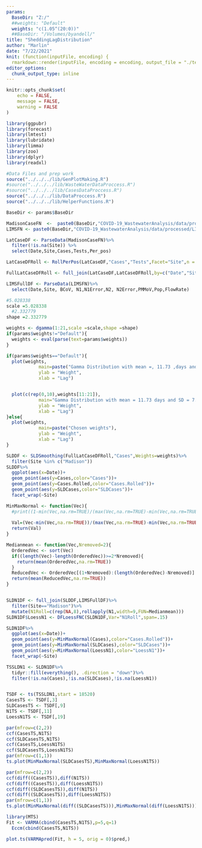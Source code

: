 ```yaml
---
params:
  BaseDir: "Z:/"
  ##weights: "Default"
  weights: "c(1.05^(20:0))"
  ##BaseDir: "/Volumes/byandell/"
title: "SheddingLagDistribution"
author: "Marlin"
date: "7/22/2021"
knit: (function(inputFile, encoding) {
  rmarkdown::render(inputFile, encoding = encoding, output_file = "./test/output/SheddingLagDistribution01.4.html", params = "ask")})
editor_options:
  chunk_output_type: inline
---
```




```r
knitr::opts_chunk$set(
	echo = FALSE,
	message = FALSE,
	warning = FALSE
)
```

```r
library(ggpubr)
library(forecast)
library(lmtest)
library(lubridate)
library(limma)
library(zoo)
library(dplyr)
library(readxl)

#Data Files and prep work
source("../../../lib/GenPlotMaking.R")
#source("../../../lib/WasteWaterDataProccess.R")
#source("../../../lib/CasesDataProccess.R")
source("../../../lib/DataProccess.R")
source("../../../lib/HelperFunctions.R")

```

```r
BaseDir <- params$BaseDir

MadisonCaseFN  <-  paste0(BaseDir,"COVID-19_WastewaterAnalysis/data/processed/MMSD_Cases_processed.csv")
LIMSFN <- paste0(BaseDir,"COVID-19_WastewaterAnalysis/data/processed/LIMSWasteData_2021-06-30_17-40.csv")

LatCaseDF <- ParseData(MadisonCaseFN)%>% 
  filter(!is.na(Site)) %>%
  select(Date,Site,Cases,Tests,Per_pos)

LatCaseDFRoll <- RollPerPos(LatCaseDF,"Cases","Tests",Facet="Site",n = 14)

FullLatCaseDFRoll <- full_join(LatCaseDF,LatCaseDFRoll,by=c("Date","Site"),suffix=c("",".Rolled"))

LIMSFullDF <- ParseData(LIMSFN)%>%
  select(Date,Site, BCoV, N1,N1Error,N2, N2Error,PMMoV,Pop,FlowRate)
```

```r
#5.028338
scale =5.028338
  #2.332779
shape =2.332779

weights <- dgamma(1:21,scale =scale,shape =shape)
if(params$weights!="Default"){
  weights <- eval(parse(text=params$weights))
}
```



```r

if(params$weights=="Default"){
  plot(weights, 
            main=paste("Gamma Distribution with mean =, 11.73 ,days and SD = 7.68"),
            ylab = "Weight",
            xlab = "Lag")


  plot(c(rep(0,10),weights[11:21]), 
            main="Gamma Distribution with mean = 11.73 days and SD = 7.68",
            ylab = "Weight",
            xlab = "Lag")
}else{
  plot(weights, 
            main=paste("Chosen weights"),
            ylab = "Weight",
            xlab = "Lag")
}
```


```r
SLDDF <- SLDSmoothing(FullLatCaseDFRoll,"Cases",Weights=weights)%>%
  filter(Site %in% c("Madison"))
SLDDF%>%
  ggplot(aes(x=Date))+
  geom_point(aes(y=Cases,color="Cases"))+
  geom_point(aes(y=Cases.Rolled,color="Cases.Rolled"))+
  geom_point(aes(y=SLDCases,color="SLDCases"))+
  facet_wrap(~Site)
```

```r
MinMaxNormal <- function(Vec){
  #print((1-min(Vec,na.rm=TRUE)/(max(Vec,na.rm=TRUE)-min(Vec,na.rm=TRUE))))
  
  Val=(Vec-min(Vec,na.rm=TRUE))/(max(Vec,na.rm=TRUE)-min(Vec,na.rm=TRUE))
  return(Val)
}

Medianmean <- function(Vec,Nremoved=2){
  OrderedVec <- sort(Vec)
  if((length(Vec)-length(OrderedVec))>=2*Nremoved){
    return(mean(OrderedVec,na.rm=TRUE))
  }
  ReducedVec <- OrderedVec[(1+Nremoved):(length(OrderedVec)-Nremoved)]
  return(mean(ReducedVec,na.rm=TRUE))
}


SLDN1DF <- full_join(SLDDF,LIMSFullDF)%>%
  filter(Site=="Madison")%>%
  mutate(N1Roll=c(rep(NA,8),rollapply(N1,width=9,FUN=Medianmean)))
SLDN1DF$LoessN1 <- DFLoessFNC(SLDN1DF,Var="N1Roll",span=.15)

SLDN1DF%>%
  ggplot(aes(x=Date))+
  geom_point(aes(y=MinMaxNormal(Cases),color="Cases.Rolled"))+
  geom_point(aes(y=MinMaxNormal(SLDCases),color="SLDCases"))+
  geom_point(aes(y=MinMaxNormal(LoessN1),color="LoessN1"))+
  facet_wrap(~Site)
```

```r
TSSLDN1 <- SLDN1DF%>%
  tidyr::fill(everything(), .direction = "down")%>%
  filter(!is.na(Cases),!is.na(SLDCases),!is.na(LoessN1))


TSDF <- ts(TSSLDN1,start = 18520)
CasesTS <- TSDF[,3]
SLDCasesTS <- TSDF[,9]
N1TS <- TSDF[,11]
LoessN1TS <- TSDF[,19]

par(mfrow=c(2,2))
ccf(CasesTS,N1TS)
ccf(SLDCasesTS,N1TS)
ccf(CasesTS,LoessN1TS)
ccf(SLDCasesTS,LoessN1TS)
par(mfrow=c(1,1))
ts.plot(MinMaxNormal(SLDCasesTS),MinMaxNormal(LoessN1TS))
```
```r
par(mfrow=c(2,2))
ccf(diff((CasesTS)),diff(N1TS))
ccf(diff((CasesTS)),diff(LoessN1TS))
ccf(diff((SLDCasesTS)),diff(N1TS))
ccf(diff((SLDCasesTS)),diff(LoessN1TS))
par(mfrow=c(1,1))
ts.plot(MinMaxNormal(diff((SLDCasesTS))),MinMaxNormal(diff(LoessN1TS)))
```


```r
library(MTS)
Fit <- VARMA(cbind(CasesTS,N1TS),p=5,q=1)
  Eccm(cbind(CasesTS,N1TS))

plot.ts(VARMApred(Fit, h = 5, orig = 0)$pred,)

```


